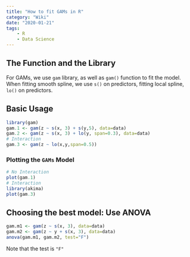 ```yaml
---
title: "How to fit GAMs in R"
category: "Wiki"
date: "2020-01-21"
tags:
    - R
    - Data Science
---
```


## The Function and the Library

For GAMs, we use `gam` library, as well as `gam()` function to fit the model. When fitting smooth spline, we use `s()` on predictors, fitting local spline, `lo()` on predictors. 



## Basic Usage

```R
library(gam)
gam.1 <- gam(z ~ s(x, 3) + s(y,5), data=data)
gam.2 <- gam(z ~ s(x, 3) + lo(y, span=0.3), data=data)
# Interaction
gam.3 <- gam(z ~ lo(x,y,span=0.5))
```



### Plotting the `GAMs` Model

```R
# No Interaction
plot(gam.1)
# Interaction
library(akima)
plot(gam.3)
```



## Choosing the best model: Use ANOVA

```R
gam.m1 <- gam(z ~ s(x, 3), data=data)
gam.m2 <- gam(z ~ y + s(x, 3), data=data)
anova(gam.m1, gam.m2, test="F")
```

Note that the test is `"F"`